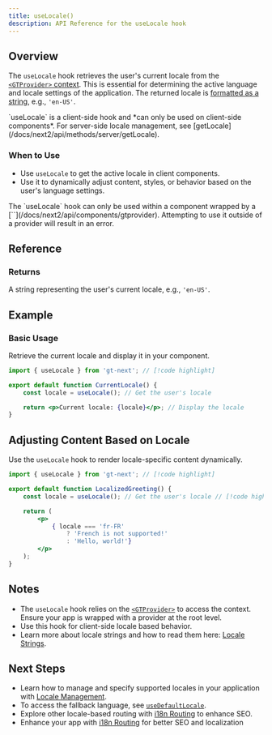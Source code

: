```yaml
---
title: useLocale()
description: API Reference for the useLocale hook
---
```


## Overview

The `useLocale` hook retrieves the user's current locale from the [`<GTProvider>` context](/docs/next2/api/components/gtprovider).
This is essential for determining the active language and locale settings of the application.
The returned locale is [formatted as a string]((/docs/reference/locale-strings)), e.g., `'en-US'`.

<Callout>
    `useLocale` is a client-side hook and *can only be used on client-side components*.
    For server-side locale management, see [getLocale](/docs/next2/api/methods/server/getLocale).
</Callout>

### When to Use

- Use `useLocale` to get the active locale in client components.
- Use it to dynamically adjust content, styles, or behavior based on the user's language settings.

<Callout type="warn">
    The `useLocale` hook can only be used within a component wrapped by a [`<GTProvider>`](/docs/next2/api/components/gtprovider).
    Attempting to use it outside of a provider will result in an error.
</Callout>

## Reference

### Returns

A string representing the user's current locale, e.g., `'en-US'`.

## Example

### Basic Usage

Retrieve the current locale and display it in your component.

```jsx title="src/components/CurrentLocale.jsx" copy
import { useLocale } from 'gt-next'; // [!code highlight]

export default function CurrentLocale() {
    const locale = useLocale(); // Get the user's locale

    return <p>Current locale: {locale}</p>; // Display the locale
}
```

## Adjusting Content Based on Locale

Use the `useLocale` hook to render locale-specific content dynamically.

```jsx title="src/components/LocalizedGreeting.jsx" copy
import { useLocale } from 'gt-next'; // [!code highlight]

export default function LocalizedGreeting() {
    const locale = useLocale(); // Get the user's locale // [!code highlight]

    return (
        <p>
            { locale === 'fr-FR'
                ? 'French is not supported!'
                : 'Hello, world!'}
        </p>
    );
}
```

## Notes
 * The `useLocale` hook relies on the [`<GTProvider>`](/docs/next2/api/components/gtprovider) to access the context. Ensure your app is wrapped with a provider at the root level.
 * Use this hook for client-side locale based behavior.
 * Learn more about locale strings and how to read them here: [Locale Strings](/docs/reference/locale-strings).

## Next Steps
* Learn how to manage and specify supported locales in your application with [Locale Management](/docs/next2/guides/locale-management).
 * To access the fallback language, see [`useDefaultLocale`](/docs/next2/api/methods/client/useDefaultLocale).
 * Explore other locale-based routing with [i18n Routing](/docs/next2/reference/i18n-routing) to enhance SEO.
 * Enhance your app with [i18n Routing](/docs/next2/reference/i18n-routing) for better SEO and localization